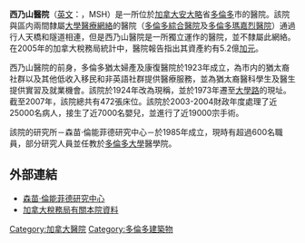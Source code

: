 {{Link style|time=2015-12-12T05:12:07+00:00}}
{{Infobox Hospital
| Name       = 西乃山醫院
| Org/Group  = <!-- optional -->
| Image      = Mount Sinai Hosp Toronto6486.jpg
| Caption    = 從大學路看西乃山醫院
| Logo       = <!-- optional -->
| Location   = 
| Region     = 多倫多
| State      = 安大略省
| Country    = 加拿大
| HealthCare = Medicare
| Type       = 普通
| Speciality = 
| Standards  = <!-- optional if no national standards -->
| Emergency  = 有
| Affiliation= [[多倫多大學|多倫多大學]]
| Beds       = 472
| Founded    = 1923，1973年遷至現址
| Closed     = <!-- optional -->
| Website    = http://www.mtsinai.on.ca/
| Wiki-Links = <!-- optional -->
|}}
'''西乃山醫院'''（[[英文|英文]]：{{lang|en|Mount Sinai Hospital}}，MSH）是一所位於[[加拿大|加拿大]][[安大略|安大略]]省[[多倫多|多倫多]]市的醫院。該院與區内兩間隸屬[[:en:University_Health_Network|大學醫療網絡]]的醫院（[[多倫多綜合醫院|多倫多綜合醫院]]及[[:en:Princess_Margaret_Hospital_(Toronto)|多倫多瑪嘉烈醫院]]）通過行人天橋和隧道相連，但是西乃山醫院是一所獨立運作的醫院，並不隸屬此網絡。在2005年的加拿大稅務局統計中，醫院報告指出其資產約有5.2億[[加拿大元|加元]]。

西乃山醫院的前身，多倫多猶太婦產及康復醫院於1923年成立，為市内的猶太裔社群以及其他低收入移民和非英語社群提供醫療服務，並為猶太裔醫科學生及醫生提供實習及就業機會。該院於1924年改為現稱，並於1973年遷至[[:en:University_Avenue_(Toronto)|大學路]]的現址。截至2007年，該院總共有472張床位。該院於2003-2004財政年度處理了近25000名病人，接生了近7000名嬰兒，並進行了近19000宗手術。

該院的研究所－森苗‧倫能菲德研究中心－於1985年成立，現時有超過600名職員，部分研究人員並任教於[[多倫多大學|多倫多大學]]醫學院。

== 外部連結 ==
* [https://web.archive.org/web/20060823153634/http://www.mshri.on.ca/ 森苗‧倫能菲德研究中心]
* [https://apps.cra-arc.gc.ca/ebci/haip/srch/sec/SrchLogin-e?login=true 加拿大稅務局有關本院資料]{{dead link|date=2018年1月 |bot=InternetArchiveBot |fix-attempted=yes }}
{{Hospital-stub}}
[[Category:加拿大醫院|Category:加拿大醫院]]
[[Category:多倫多建築物|Category:多倫多建築物]]

{{coord|43.65737|N|79.390286|W|type:landmark|display=title}}